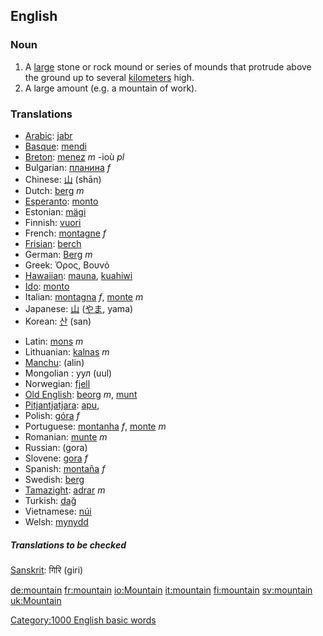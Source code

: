 ==English==

===Noun===
{{en-noun-reg}}

# A [[large]] stone or rock mound or series of mounds that protrude above the ground up to several [[kilometer]]s high.
# A large amount (e.g. a mountain of work).

===Translations===
{{top}}
*[[Arabic]]: [[jabr]]
*[[Basque]]: [[mendi]]
*[[Breton]]: [[menez]] ''m'' -ioù ''pl''
*Bulgarian: [[планина]] ''f''
*Chinese: [[山]] (shān)
*Dutch: [[berg]] ''m''
*[[Esperanto]]: [[monto]]
*Estonian: [[mägi]]
*Finnish: [[vuori]]
*French: [[montagne]] ''f''
*[[Frisian]]: [[berch]]
*German: [[Berg]] ''m''
*Greek: Όρος, Βουνό
*[[Hawaiian]]: [[mauna]], [[kuahiwi]]
*[[Ido]]: [[monto]]
*Italian: [[montagna]] ''f'', [[monte]] ''m''
*Japanese: [[山]] ([[やま]], yama)
*Korean: [[산]] (san)
{{mid}}
*Latin: [[mons]] ''m''
*Lithuanian: [[kalnas]] ''m''
*[[Manchu]]: (alin)
*Mongolian : уул (uul)
*Norwegian: [[fjell]]
*[[Old English]]: [[beorg]] ''m'', [[munt]]
*[[Pitjantjatjara]]: [[apu]], {{Unicode|[[puḻi]]}}
*Polish: [[góra]] ''f''
*Portuguese: [[montanha]] ''f'', [[monte]] ''m''
*Romanian: [[munte]] ''m''
*Russian: {{RUchar|[[гора]]}} (gora)
*Slovene: [[gora]] ''f''
*Spanish: [[montaña]] ''f''
*Swedish: [[berg]]
*[[Tamazight]]: [[adrar]] ''m''
*Turkish: [[dağ]]
*Vietnamese: [[núi]]
*Welsh: [[mynydd]]
{{bottom}}

=====Translations to be checked=====
<!--Remove this section once all of the translations below have been moved into the tables above.-->
{{checktrans}}

[[Sanskrit]]: गिरि (giri)

[[Category:1000 English basic words]]

[[de:mountain]]
[[fr:mountain]]
[[io:Mountain]]
[[it:mountain]]
[[fi:mountain]]
[[sv:mountain]]
[[uk:Mountain]]